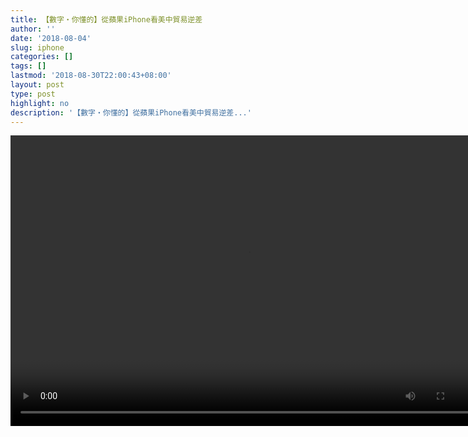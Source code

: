 ```yaml
---
title: 【數字‧你懂的】從蘋果iPhone看美中貿易逆差
author: ''
date: '2018-08-04'
slug: iphone
categories: []
tags: []
lastmod: '2018-08-30T22:00:43+08:00'
layout: post
type: post
highlight: no
description: '【數字‧你懂的】從蘋果iPhone看美中貿易逆差...' 
---
```



<video width="760" height="465" controls>
  <source src="/img/data_you_know_gc_us_trade.mp4" type="video/mp4">
</video>
